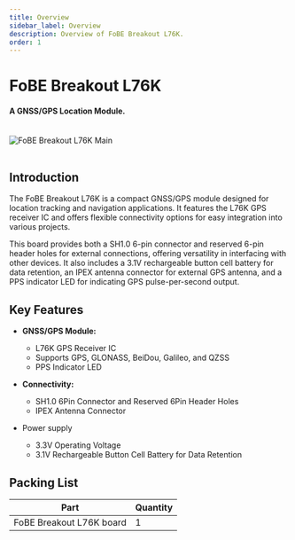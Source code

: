 ```yaml
---
title: Overview
sidebar_label: Overview
description: Overview of FoBE Breakout L76K.
order: 1
---
```


# FoBE Breakout L76K

#### A GNSS/GPS Location Module.

<br/>
<div style={{ textAlign: 'center' }}>
  <img src="/img/products/f2207-1a.main.png" alt="FoBE Breakout L76K Main" style={{ width: '80%', height: 'auto' }} />
</div>
<br/>

## Introduction

The FoBE Breakout L76K is a compact GNSS/GPS module designed for location tracking and navigation applications. It features the L76K GPS receiver IC and offers flexible connectivity options for easy integration into various projects.

This board provides both a SH1.0 6-pin connector and reserved 6-pin header holes for external connections, offering versatility in interfacing with other devices. It also includes a 3.1V rechargeable button cell battery for data retention, an IPEX antenna connector for external GPS antenna, and a PPS indicator LED for indicating GPS pulse-per-second output.

## Key Features

*   **GNSS/GPS Module:**
    *   L76K GPS Receiver IC
    *   Supports GPS, GLONASS, BeiDou, Galileo, and QZSS
    *   PPS Indicator LED

*   **Connectivity:**
    *   SH1.0 6Pin Connector and Reserved 6Pin Header Holes
    *   IPEX Antenna Connector

*   Power supply
    *   3.3V Operating Voltage
    *   3.1V Rechargeable Button Cell Battery for Data Retention

## Packing List

|Part                           |Quantity |
|-------------------------------|---------|
|FoBE Breakout L76K board |1        |